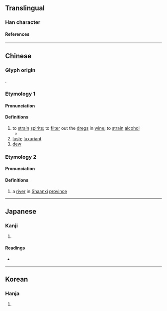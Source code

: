 {{character info/new}}
==Translingual==

===Han character===
{{Han char|rn=85|rad=水|as=09|sn=12|four=37127|canj=ENOB|ids=⿰氵胥}}

====References====
{{Han ref|kx=0636.290|dkj=17829|dj=1043.260|hdz=31690.060|uh=6E51}}

----

==Chinese==
{{zh-forms}}

===Glyph origin===
{{Han etym}}
{{Han compound|水|胥|ls=psc|c1=s|c2=p|t1=water}}.

===Etymology 1===

====Pronunciation====
{{zh-pron
|m=xǔ
|c=seoi2
|mn=xm:sú/qz:sír/zz:sí
|mn-t=su2
|mc=2
|oc=1,2
|ma=
|cat=v,a,n
}}

====Definitions====
{{zh-hanzi}}

# to [[strain]] [[spirit]]s; to [[filter]] out the [[dreg]]s in [[wine]]; to [[strain]] [[alcohol]]
#* {{zh-x|有 酒 湑{xǔ} 我，無 酒 酤 我。|If I have spirits, I '''strain''' them, do I; if I have no spirits, I buy them, do I.|ref=Shijing}}
# [[lush]]; [[luxuriant]]
# [[dew]]

===Etymology 2===

====Pronunciation====
{{zh-pron
|m=xū
|c=seoi1
|mn=xm:su/qz:sir/zz:si
|mn-t=su1
|mc=1
|oc=n,1
|ma=
|cat=pn
}}

====Definitions====
{{zh-hanzi}}

# a [[river]] in [[Shaanxi]] [[province]]

----

==Japanese==

===Kanji===
{{ja-kanji|grade=|rs=水09}}

# {{defn|lang=ja|sort=水09}}

====Readings====
* {{ja-readings|on=[[しょ]] (sho)|kun=[[こす]] (kosu), [[きよい]] (kiyoi)}}

----

==Korean==

===Hanja===
{{ko-hanja|hangeul=서|eumhun=|rv=seo|mr=sŏ|y=se}}

# {{defn|lang=ko|sort=水09}}
